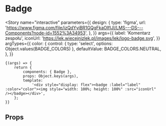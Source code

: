 
<Meta title="components/Badges/Badge" component={Badge} />

# Badge

<Story
	name="interactive"
	parameters={{
		design: {
			type: 'figma',
			url: 'https://www.figma.com/file/izQdYyiBR1GQgFkaOIfIJI/LMS---DS---Components?node-id=1552%3A34953',
		},
	}}
	args={{
		label: 'Komentarz zespołu',
		iconUrl: 'https://lek.wiecejnizlek.pl/images/lek/logo-badge.svg',
	}}
	argTypes={{
		color: {
			control: { type: 'select', options: Object.values(BADGE_COLORS) },
			defaultValue: BADGE_COLORS.NEUTRAL,
		},
	}}
>
	{(args) => {
		return {
			components: { Badge },
			props: Object.keys(args),
			template:
				'<div style="display: flex"><badge :label="label" :color="color"><img style="width: 100%; height: 100%" :src="iconUrl" /></badge></div>',
		};
	}}
</Story>

## Props

<Props of={Badge} />
